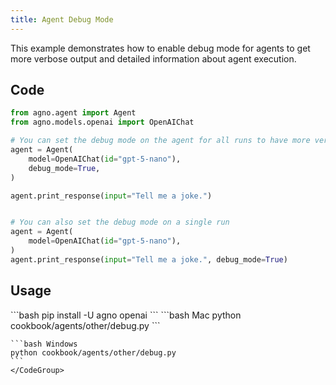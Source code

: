 ```yaml
---
title: Agent Debug Mode
---
```


This example demonstrates how to enable debug mode for agents to get more verbose output and detailed information about agent execution.

## Code

```python cookbook/agents/other/debug.py
from agno.agent import Agent
from agno.models.openai import OpenAIChat

# You can set the debug mode on the agent for all runs to have more verbose output
agent = Agent(
    model=OpenAIChat(id="gpt-5-nano"),
    debug_mode=True,
)

agent.print_response(input="Tell me a joke.")


# You can also set the debug mode on a single run
agent = Agent(
    model=OpenAIChat(id="gpt-5-nano"),
)
agent.print_response(input="Tell me a joke.", debug_mode=True)
```

## Usage

<Steps>
  <Snippet file="create-venv-step.mdx" />

  <Step title="Install libraries">
    ```bash
    pip install -U agno openai
    ```
  </Step>

  <Step title="Run Agent">
    <CodeGroup>
    ```bash Mac
    python cookbook/agents/other/debug.py
    ```
    
    ```bash Windows
    python cookbook/agents/other/debug.py
    ```
    </CodeGroup>
  </Step>
</Steps>